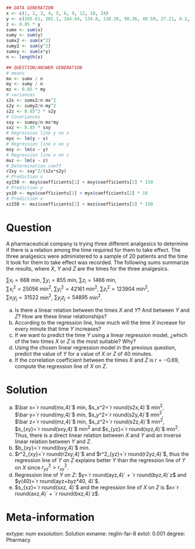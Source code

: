 
```r
## DATA GENERATION
x <- c(1, 2, 3, 4, 5, 6, 9, 12, 18, 24)
y <- c(245.61, 201.1, 164.64, 134.8, 110.36, 90.36, 49.59, 27.21, 8.2, 2.47)
z <- 0.85 * y
sumx <- sum(x)
sumy <- sum(y)
sumx2 <- sum(x^2)
sumy2 <- sum(y^2)
sumxy <- sum(x*y)
n <- length(x)

## QUESTION/ANSWER GENERATION
# means
mx <- sumx / n
my <- sumy / n
mz <- 0.85 * my
# variances
s2x <- sumx2/n-mx^2
s2y <- sumy2/n-my^2
s2z <- 0.85^2 * s2y
# Covariances
sxy <- sumxy/n-mx*my
sxz <- 0.85 * sxy
# Regression line y on x
myx <- lm(y ~ x)
# Regression line x on y
mxy <- lm(x ~ y)
# Regression line x on z
mxz <- lm(x ~ z)
# Determination coeff
r2xy <- sxy^2/(s2x*s2y)
# Prediction x
xy150 <- mxy$coefficients[1] + mxy$coefficients[2] * 150
# Prediction y
yx10 <- myx$coefficients[1] + myx$coefficients[2] * 10
# Prediction x
xz150 <- mxz$coefficients[1] + mxz$coefficients[2] * 150
```

Question
========
A pharmaceutical company is trying three different analgesics to determine if there is a relation among the time required for them to take effect.
The three analgesics were administered to a sample of 20 patients and the time it took for them to take effect was recorded.
The following sums summarize the results, where $X$, $Y$ and $Z$ are the times for the three analgesics.

$\sum x_i=668$ min, $\sum y_i=855$ min, $\sum z_i=1466$ min,  
$\sum x_i^2=25056$ min$^2$, $\sum y_i^2=42161$ min$^2$, $\sum z_i^2=123904$ min$^2$,  
$\sum x_iy_j=31522$ min$^2$, $\sum y_jz_j=54895$ min$^2$.

a. Is there a linear relation between the times $X$ and $Y$? And between $Y$ and $Z$? How are these linear relationships?
a. According to the regression line, how much will the time $X$ increase for every minute that time $Y$ increases?
a. If we want to predict the time $Y$ using a linear regression model, ¿which of the two times $X$ or $Z$ is the most suitable?    Why?
a. Using the chosen linear regression model in the previous question, predict the value of $Y$ for a value of $X$ or $Z$ of 40 minutes.
a. If the correlation coefficient between the times $X$ and $Z$ is $r=-0.69$, compute the regression line of $X$ on $Z$.

Solution
========
a. $\bar x=`r round(mx,4)`$ min, $s_x^2=`r round(s2x,4)`$ min$^2$,  
$\bar y=`r round(my,4)`$ min, $s_y^2=`r round(s2y,4)`$ min$^2$,  
$\bar z=`r round(mz,4)`$ min, $s_z^2=`r round(s2z,4)`$ min$^2$,  
$s_{xy}=`r round(sxy,4)`$ min$^2$ and $s_{yz}=`r round(syz,4)`$ min$^2$.  
Thus, there is a direct linear relation between $X$ and $Y$ and an inverse linear relation between $Y$ and $Z$.
a. $b_{xy}=`r round(bxy,4)`$ min.
a. $r^2_{xy}=`r round(r2xy,4)`$ and $r^2_{yz}=`r round(r2yz,4)`$, thus the regression line of $Y$ on $Z$ explains better $Y$ than the regression line of $Y$ on $X$ since $r^2_{yz}>r^2_{xy}$.
a. Regression line of $Y$ on $Z$: $y=`r round(ayz,4)` + `r round(byz,4)`z$ and $y(40)=`r round(ayz+byz*40, 4)`$.
a. $s_{xz}=`r round(sxz, 4)`$ and the regression line of $X$ on $Z$ is $x=`r round(axz,4)` + `r round(bxz,4)`z$.

Meta-information 
================
extype: num
exsolution: Solution
exname: reglin-far-8
extol: 0.001
degree: Pharmacy
 
